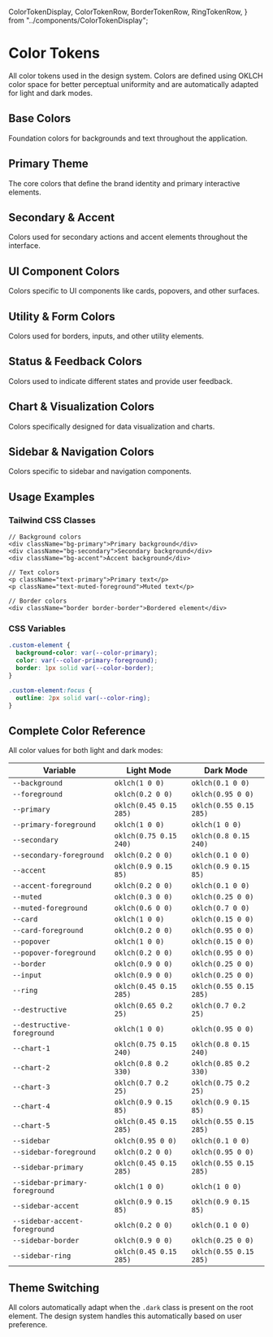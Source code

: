   ColorTokenDisplay,
  ColorTokenRow,
  BorderTokenRow,
  RingTokenRow,
} from "../components/ColorTokenDisplay";

<Meta title="Design Tokens/Colors" />

# Color Tokens

All color tokens used in the design system. Colors are defined using OKLCH color space for better perceptual uniformity and are automatically adapted for light and dark modes.

## Base Colors

Foundation colors for backgrounds and text throughout the application.

<div className="my-8 grid gap-6">
  <ColorTokenDisplay
    name="Background"
    description="Default page background"
    lightValue="oklch(1 0 0)"
    darkValue="oklch(0.1 0 0)"
  />

  <ColorTokenDisplay
    name="Foreground"
    description="Default text color"
    lightValue="oklch(0.2 0 0)"
    darkValue="oklch(0.95 0 0)"
  />
</div>

## Primary Theme

The core colors that define the brand identity and primary interactive elements.

<div className="my-8 grid gap-6">
  <ColorTokenDisplay
    name="Primary"
    description="Main brand color for primary actions"
    lightValue="oklch(0.45 0.15 285)"
    darkValue="oklch(0.55 0.15 285)"
  />

  <ColorTokenDisplay
    name="Primary Foreground"
    description="Text color on primary backgrounds"
    lightValue="oklch(1 0 0)"
    darkValue="oklch(1 0 0)"
  />
</div>

## Secondary & Accent

Colors used for secondary actions and accent elements throughout the interface.

<div className="my-8 grid gap-6">
  <ColorTokenDisplay
    name="Secondary"
    description="Secondary actions and elements"
    lightValue="oklch(0.75 0.15 240)"
    darkValue="oklch(0.8 0.15 240)"
  />

<ColorTokenDisplay
  name="Secondary Foreground"
  description="Text color on secondary backgrounds"
  lightValue="oklch(0.2 0 0)"
  darkValue="oklch(0.1 0 0)"
/>

<ColorTokenDisplay
  name="Accent"
  description="Accent highlights and hover states"
  lightValue="oklch(0.9 0.15 85)"
  darkValue="oklch(0.9 0.15 85)"
/>

  <ColorTokenDisplay
    name="Accent Foreground"
    description="Text color on accent backgrounds"
    lightValue="oklch(0.2 0 0)"
    darkValue="oklch(0.1 0 0)"
  />
</div>

## UI Component Colors

Colors specific to UI components like cards, popovers, and other surfaces.

<div className="my-8 grid gap-6">
  <ColorTokenRow
    name="Card"
    description="Background for card components"
    value="oklch(1 0 0)"
    variable="--card: oklch(1 0 0)"
  />

<ColorTokenRow
  name="Card Foreground"
  description="Text color on card backgrounds"
  value="oklch(0.2 0 0)"
  variable="--card-foreground: oklch(0.2 0 0)"
/>

<ColorTokenRow
  name="Popover"
  description="Background for popover components"
  value="oklch(1 0 0)"
  variable="--popover: oklch(1 0 0)"
/>

<ColorTokenRow
  name="Popover Foreground"
  description="Text color on popover backgrounds"
  value="oklch(0.2 0 0)"
  variable="--popover-foreground: oklch(0.2 0 0)"
/>

<ColorTokenRow
  name="Muted"
  description="Muted backgrounds and disabled states"
  value="oklch(0.3 0 0)"
  variable="--muted: oklch(0.3 0 0)"
/>

  <ColorTokenRow
    name="Muted Foreground"
    description="Subtle text and secondary content"
    value="oklch(0.6 0 0)"
    variable="--muted-foreground: oklch(0.6 0 0)"
  />
</div>

## Utility & Form Colors

Colors used for borders, inputs, and other utility elements.

<div className="my-8 grid gap-6">
  <BorderTokenRow
    name="Border"
    description="Default border color"
    value="oklch(0.9 0 0)"
    variable="--border: oklch(0.9 0 0)"
  />

<ColorTokenRow
  name="Input"
  description="Input field backgrounds"
  value="oklch(0.9 0 0)"
  variable="--input: oklch(0.9 0 0)"
/>

  <RingTokenRow
    name="Ring"
    description="Focus ring color"
    value="oklch(0.45 0.15 285)"
    variable="--ring: oklch(0.45 0.15 285)"
  />
</div>

## Status & Feedback Colors

Colors used to indicate different states and provide user feedback.

<div className="my-8 grid gap-6">
  <ColorTokenRow
    name="Destructive"
    description="Error states and destructive actions"
    value="oklch(0.65 0.2 25)"
    variable="--destructive: oklch(0.65 0.2 25)"
  />

  <ColorTokenRow
    name="Destructive Foreground"
    description="Text color on destructive backgrounds"
    value="oklch(1 0 0)"
    variable="--destructive-foreground: oklch(1 0 0)"
  />
</div>

## Chart & Visualization Colors

Colors specifically designed for data visualization and charts.

<div className="my-8 grid gap-6">
  <ColorTokenRow
    name="Chart 1"
    value="oklch(0.75 0.15 240)"
    variable="--chart-1: oklch(0.75 0.15 240)"
  />

<ColorTokenRow name="Chart 2" value="oklch(0.8 0.2 330)" variable="--chart-2: oklch(0.8 0.2 330)" />

<ColorTokenRow name="Chart 3" value="oklch(0.7 0.2 25)" variable="--chart-3: oklch(0.7 0.2 25)" />

<ColorTokenRow name="Chart 4" value="oklch(0.9 0.15 85)" variable="--chart-4: oklch(0.9 0.15 85)" />

  <ColorTokenRow
    name="Chart 5"
    value="oklch(0.45 0.15 285)"
    variable="--chart-5: oklch(0.45 0.15 285)"
  />
</div>

## Sidebar & Navigation Colors

Colors specific to sidebar and navigation components.

<div className="my-8 grid gap-6">
  <ColorTokenRow
    name="Sidebar"
    description="Sidebar background"
    value="oklch(0.95 0 0)"
    variable="--sidebar: oklch(0.95 0 0)"
  />

<ColorTokenRow
  name="Sidebar Foreground"
  description="Text color on sidebar backgrounds"
  value="oklch(0.2 0 0)"
  variable="--sidebar-foreground: oklch(0.2 0 0)"
/>

<ColorTokenRow
  name="Sidebar Primary"
  description="Primary sidebar elements"
  value="oklch(0.45 0.15 285)"
  variable="--sidebar-primary: oklch(0.45 0.15 285)"
/>

<ColorTokenRow
  name="Sidebar Primary Foreground"
  description="Text color on sidebar primary backgrounds"
  value="oklch(1 0 0)"
  variable="--sidebar-primary-foreground: oklch(1 0 0)"
/>

<ColorTokenRow
  name="Sidebar Accent"
  description="Sidebar accent and hover states"
  value="oklch(0.9 0.15 85)"
  variable="--sidebar-accent: oklch(0.9 0.15 85)"
/>

<ColorTokenRow
  name="Sidebar Accent Foreground"
  description="Text color on sidebar accent backgrounds"
  value="oklch(0.2 0 0)"
  variable="--sidebar-accent-foreground: oklch(0.2 0 0)"
/>

<BorderTokenRow
  name="Sidebar Border"
  description="Border color for sidebar elements"
  value="oklch(0.9 0 0)"
  variable="--sidebar-border: oklch(0.9 0 0)"
/>

  <RingTokenRow
    name="Sidebar Ring"
    description="Focus ring color for sidebar elements"
    value="oklch(0.45 0.15 285)"
    variable="--sidebar-ring: oklch(0.45 0.15 285)"
  />
</div>

## Usage Examples

### Tailwind CSS Classes

```tsx
// Background colors
<div className="bg-primary">Primary background</div>
<div className="bg-secondary">Secondary background</div>
<div className="bg-accent">Accent background</div>

// Text colors
<p className="text-primary">Primary text</p>
<p className="text-muted-foreground">Muted text</p>

// Border colors
<div className="border border-border">Bordered element</div>
```

### CSS Variables

```css
.custom-element {
  background-color: var(--color-primary);
  color: var(--color-primary-foreground);
  border: 1px solid var(--color-border);
}

.custom-element:focus {
  outline: 2px solid var(--color-ring);
}
```

## Complete Color Reference

All color values for both light and dark modes:

<div className="my-8 overflow-x-auto">
  <table className="w-full text-sm">
    <thead>
      <tr className="border-b">
        <th className="p-2 text-left font-semibold">Variable</th>
        <th className="p-2 text-left font-semibold">Light Mode</th>
        <th className="p-2 text-left font-semibold">Dark Mode</th>
      </tr>
    </thead>
    <tbody className="divide-y">
      <tr>
        <td className="p-2">
          <code>--background</code>
        </td>
        <td className="p-2">
          <code>oklch(1 0 0)</code>
        </td>
        <td className="p-2">
          <code>oklch(0.1 0 0)</code>
        </td>
      </tr>
      <tr>
        <td className="p-2">
          <code>--foreground</code>
        </td>
        <td className="p-2">
          <code>oklch(0.2 0 0)</code>
        </td>
        <td className="p-2">
          <code>oklch(0.95 0 0)</code>
        </td>
      </tr>
      <tr>
        <td className="p-2">
          <code>--primary</code>
        </td>
        <td className="p-2">
          <code>oklch(0.45 0.15 285)</code>
        </td>
        <td className="p-2">
          <code>oklch(0.55 0.15 285)</code>
        </td>
      </tr>
      <tr>
        <td className="p-2">
          <code>--primary-foreground</code>
        </td>
        <td className="p-2">
          <code>oklch(1 0 0)</code>
        </td>
        <td className="p-2">
          <code>oklch(1 0 0)</code>
        </td>
      </tr>
      <tr>
        <td className="p-2">
          <code>--secondary</code>
        </td>
        <td className="p-2">
          <code>oklch(0.75 0.15 240)</code>
        </td>
        <td className="p-2">
          <code>oklch(0.8 0.15 240)</code>
        </td>
      </tr>
      <tr>
        <td className="p-2">
          <code>--secondary-foreground</code>
        </td>
        <td className="p-2">
          <code>oklch(0.2 0 0)</code>
        </td>
        <td className="p-2">
          <code>oklch(0.1 0 0)</code>
        </td>
      </tr>
      <tr>
        <td className="p-2">
          <code>--accent</code>
        </td>
        <td className="p-2">
          <code>oklch(0.9 0.15 85)</code>
        </td>
        <td className="p-2">
          <code>oklch(0.9 0.15 85)</code>
        </td>
      </tr>
      <tr>
        <td className="p-2">
          <code>--accent-foreground</code>
        </td>
        <td className="p-2">
          <code>oklch(0.2 0 0)</code>
        </td>
        <td className="p-2">
          <code>oklch(0.1 0 0)</code>
        </td>
      </tr>
      <tr>
        <td className="p-2">
          <code>--muted</code>
        </td>
        <td className="p-2">
          <code>oklch(0.3 0 0)</code>
        </td>
        <td className="p-2">
          <code>oklch(0.25 0 0)</code>
        </td>
      </tr>
      <tr>
        <td className="p-2">
          <code>--muted-foreground</code>
        </td>
        <td className="p-2">
          <code>oklch(0.6 0 0)</code>
        </td>
        <td className="p-2">
          <code>oklch(0.7 0 0)</code>
        </td>
      </tr>
      <tr>
        <td className="p-2">
          <code>--card</code>
        </td>
        <td className="p-2">
          <code>oklch(1 0 0)</code>
        </td>
        <td className="p-2">
          <code>oklch(0.15 0 0)</code>
        </td>
      </tr>
      <tr>
        <td className="p-2">
          <code>--card-foreground</code>
        </td>
        <td className="p-2">
          <code>oklch(0.2 0 0)</code>
        </td>
        <td className="p-2">
          <code>oklch(0.95 0 0)</code>
        </td>
      </tr>
      <tr>
        <td className="p-2">
          <code>--popover</code>
        </td>
        <td className="p-2">
          <code>oklch(1 0 0)</code>
        </td>
        <td className="p-2">
          <code>oklch(0.15 0 0)</code>
        </td>
      </tr>
      <tr>
        <td className="p-2">
          <code>--popover-foreground</code>
        </td>
        <td className="p-2">
          <code>oklch(0.2 0 0)</code>
        </td>
        <td className="p-2">
          <code>oklch(0.95 0 0)</code>
        </td>
      </tr>
      <tr>
        <td className="p-2">
          <code>--border</code>
        </td>
        <td className="p-2">
          <code>oklch(0.9 0 0)</code>
        </td>
        <td className="p-2">
          <code>oklch(0.25 0 0)</code>
        </td>
      </tr>
      <tr>
        <td className="p-2">
          <code>--input</code>
        </td>
        <td className="p-2">
          <code>oklch(0.9 0 0)</code>
        </td>
        <td className="p-2">
          <code>oklch(0.25 0 0)</code>
        </td>
      </tr>
      <tr>
        <td className="p-2">
          <code>--ring</code>
        </td>
        <td className="p-2">
          <code>oklch(0.45 0.15 285)</code>
        </td>
        <td className="p-2">
          <code>oklch(0.55 0.15 285)</code>
        </td>
      </tr>
      <tr>
        <td className="p-2">
          <code>--destructive</code>
        </td>
        <td className="p-2">
          <code>oklch(0.65 0.2 25)</code>
        </td>
        <td className="p-2">
          <code>oklch(0.7 0.2 25)</code>
        </td>
      </tr>
      <tr>
        <td className="p-2">
          <code>--destructive-foreground</code>
        </td>
        <td className="p-2">
          <code>oklch(1 0 0)</code>
        </td>
        <td className="p-2">
          <code>oklch(0.95 0 0)</code>
        </td>
      </tr>
      <tr>
        <td className="p-2">
          <code>--chart-1</code>
        </td>
        <td className="p-2">
          <code>oklch(0.75 0.15 240)</code>
        </td>
        <td className="p-2">
          <code>oklch(0.8 0.15 240)</code>
        </td>
      </tr>
      <tr>
        <td className="p-2">
          <code>--chart-2</code>
        </td>
        <td className="p-2">
          <code>oklch(0.8 0.2 330)</code>
        </td>
        <td className="p-2">
          <code>oklch(0.85 0.2 330)</code>
        </td>
      </tr>
      <tr>
        <td className="p-2">
          <code>--chart-3</code>
        </td>
        <td className="p-2">
          <code>oklch(0.7 0.2 25)</code>
        </td>
        <td className="p-2">
          <code>oklch(0.75 0.2 25)</code>
        </td>
      </tr>
      <tr>
        <td className="p-2">
          <code>--chart-4</code>
        </td>
        <td className="p-2">
          <code>oklch(0.9 0.15 85)</code>
        </td>
        <td className="p-2">
          <code>oklch(0.9 0.15 85)</code>
        </td>
      </tr>
      <tr>
        <td className="p-2">
          <code>--chart-5</code>
        </td>
        <td className="p-2">
          <code>oklch(0.45 0.15 285)</code>
        </td>
        <td className="p-2">
          <code>oklch(0.55 0.15 285)</code>
        </td>
      </tr>
      <tr>
        <td className="p-2">
          <code>--sidebar</code>
        </td>
        <td className="p-2">
          <code>oklch(0.95 0 0)</code>
        </td>
        <td className="p-2">
          <code>oklch(0.1 0 0)</code>
        </td>
      </tr>
      <tr>
        <td className="p-2">
          <code>--sidebar-foreground</code>
        </td>
        <td className="p-2">
          <code>oklch(0.2 0 0)</code>
        </td>
        <td className="p-2">
          <code>oklch(0.95 0 0)</code>
        </td>
      </tr>
      <tr>
        <td className="p-2">
          <code>--sidebar-primary</code>
        </td>
        <td className="p-2">
          <code>oklch(0.45 0.15 285)</code>
        </td>
        <td className="p-2">
          <code>oklch(0.55 0.15 285)</code>
        </td>
      </tr>
      <tr>
        <td className="p-2">
          <code>--sidebar-primary-foreground</code>
        </td>
        <td className="p-2">
          <code>oklch(1 0 0)</code>
        </td>
        <td className="p-2">
          <code>oklch(1 0 0)</code>
        </td>
      </tr>
      <tr>
        <td className="p-2">
          <code>--sidebar-accent</code>
        </td>
        <td className="p-2">
          <code>oklch(0.9 0.15 85)</code>
        </td>
        <td className="p-2">
          <code>oklch(0.9 0.15 85)</code>
        </td>
      </tr>
      <tr>
        <td className="p-2">
          <code>--sidebar-accent-foreground</code>
        </td>
        <td className="p-2">
          <code>oklch(0.2 0 0)</code>
        </td>
        <td className="p-2">
          <code>oklch(0.1 0 0)</code>
        </td>
      </tr>
      <tr>
        <td className="p-2">
          <code>--sidebar-border</code>
        </td>
        <td className="p-2">
          <code>oklch(0.9 0 0)</code>
        </td>
        <td className="p-2">
          <code>oklch(0.25 0 0)</code>
        </td>
      </tr>
      <tr>
        <td className="p-2">
          <code>--sidebar-ring</code>
        </td>
        <td className="p-2">
          <code>oklch(0.45 0.15 285)</code>
        </td>
        <td className="p-2">
          <code>oklch(0.55 0.15 285)</code>
        </td>
      </tr>
    </tbody>
  </table>
</div>

## Theme Switching

All colors automatically adapt when the `.dark` class is present on the root element. The design system handles this automatically based on user preference.
